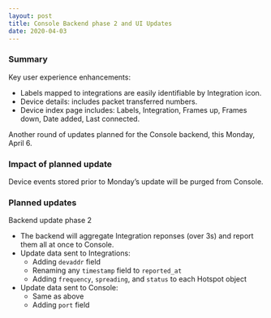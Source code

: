 ```yaml
---
layout: post
title: Console Backend phase 2 and UI Updates
date: 2020-04-03
---
```


### Summary

Key user experience enhancements:

- Labels mapped to integrations are easily identifiable by Integration icon.
- Device details: includes packet transferred numbers.
- Device index page includes: Labels, Integration, Frames up, Frames down, Date added, Last
  connected.

Another round of updates planned for the Console backend, this Monday, April 6.

### Impact of planned update

Device events stored prior to Monday’s update will be purged from Console.

### Planned updates

Backend update phase 2

- The backend will aggregate Integration reponses (over 3s) and report them all at once to Console.
- Update data sent to Integrations:
  - Adding `devaddr` field
  - Renaming any `timestamp` field to `reported_at`
  - Adding `frequency`, `spreading`, and `status` to each Hotspot object
- Update data sent to Console:
  - Same as above
  - Adding `port` field
